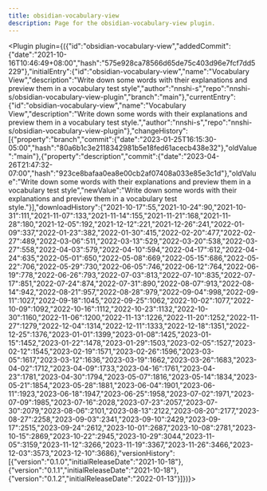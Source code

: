 ---
title: obsidian-vocabulary-view
description: Page for the obsidian-vocabulary-view plugin.
---


<Plugin plugin={({"id":"obsidian-vocabulary-view","addedCommit":{"date":"2021-10-16T10:46:49+08:00","hash":"575e928ca78566d65de75c403d96e7fcf7dd5229"},"initialEntry":{"id":"obsidian-vocabulary-view","name":"Vocabulary View","description":"Write down some words with their explanations and preview them in a vocabulary test style","author":"nnshi-s","repo":"nnshi-s/obsidian-vocabulary-view-plugin","branch":"main"},"currentEntry":{"id":"obsidian-vocabulary-view","name":"Vocabulary View","description":"Write down some words with their explanations and preview them in a vocabulary test style.","author":"nnshi-s","repo":"nnshi-s/obsidian-vocabulary-view-plugin"},"changeHistory":[{"property":"branch","commit":{"date":"2023-01-25T16:15:30-05:00","hash":"80a6b1c3e2118342981b5e18fed61acecb438e32"},"oldValue":"main"},{"property":"description","commit":{"date":"2023-04-26T21:47:32-07:00","hash":"923ce8bafaa0ea8e00cb2af07408a033e85e3c1d"},"oldValue":"Write down some words with their explanations and preview them in a vocabulary test style","newValue":"Write down some words with their explanations and preview them in a vocabulary test style."}],"downloadHistory":{"2021-10-17":55,"2021-10-24":90,"2021-10-31":111,"2021-11-07":133,"2021-11-14":155,"2021-11-21":168,"2021-11-28":180,"2021-12-05":192,"2021-12-12":221,"2021-12-26":241,"2022-01-09":337,"2022-01-23":382,"2022-01-30":415,"2022-02-20":477,"2022-02-27":489,"2022-03-06":511,"2022-03-13":529,"2022-03-20":538,"2022-03-27":558,"2022-04-03":579,"2022-04-10":594,"2022-04-17":612,"2022-04-24":635,"2022-05-01":650,"2022-05-08":669,"2022-05-15":686,"2022-05-22":706,"2022-05-29":730,"2022-06-05":746,"2022-06-12":764,"2022-06-19":778,"2022-06-26":793,"2022-07-03":813,"2022-07-10":835,"2022-07-17":851,"2022-07-24":874,"2022-07-31":890,"2022-08-07":913,"2022-08-14":942,"2022-08-21":957,"2022-08-28":979,"2022-09-04":998,"2022-09-11":1027,"2022-09-18":1045,"2022-09-25":1062,"2022-10-02":1077,"2022-10-09":1092,"2022-10-16":1112,"2022-10-23":1132,"2022-10-30":1160,"2022-11-06":1200,"2022-11-13":1226,"2022-11-20":1252,"2022-11-27":1279,"2022-12-04":1314,"2022-12-11":1333,"2022-12-18":1351,"2022-12-25":1376,"2023-01-01":1399,"2023-01-08":1425,"2023-01-15":1452,"2023-01-22":1478,"2023-01-29":1503,"2023-02-05":1527,"2023-02-12":1545,"2023-02-19":1571,"2023-02-26":1596,"2023-03-05":1617,"2023-03-12":1636,"2023-03-19":1662,"2023-03-26":1683,"2023-04-02":1712,"2023-04-09":1733,"2023-04-16":1761,"2023-04-23":1781,"2023-04-30":1794,"2023-05-07":1816,"2023-05-14":1834,"2023-05-21":1854,"2023-05-28":1881,"2023-06-04":1901,"2023-06-11":1923,"2023-06-18":1947,"2023-06-25":1958,"2023-07-02":1971,"2023-07-09":1985,"2023-07-16":2028,"2023-07-23":2057,"2023-07-30":2079,"2023-08-06":2101,"2023-08-13":2122,"2023-08-20":2177,"2023-08-27":2258,"2023-09-03":2341,"2023-09-10":2429,"2023-09-17":2515,"2023-09-24":2612,"2023-10-01":2687,"2023-10-08":2781,"2023-10-15":2869,"2023-10-22":2945,"2023-10-29":3044,"2023-11-05":3159,"2023-11-12":3266,"2023-11-19":3367,"2023-11-26":3466,"2023-12-03":3573,"2023-12-10":3686},"versionHistory":[{"version":"0.1.0","initialReleaseDate":"2021-10-18"},{"version":"0.1.1","initialReleaseDate":"2021-10-18"},{"version":"0.1.2","initialReleaseDate":"2022-01-13"}]})}></Plugin>